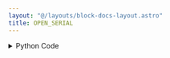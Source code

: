 ```yaml
---
layout: "@/layouts/block-docs-layout.astro"
title: OPEN_SERIAL
---
```



<PythonDocsDisplay docstring={docstring} />

<details>
<summary>Python Code</summary>
```python
import json
import serial
from flojoy import SerialDevice, flojoy, TextBlob
from flojoy.connection_manager import DeviceConnectionManager


@flojoy(deps={"pyserial": "3.5"})
def OPEN_SERIAL(device: SerialDevice, baudrate: int = 9600) -> TextBlob:
    """The OPEN_SERIAL node opens a serial connection through your computer's USB or RS-232 port.

    Parameters
    ----------
    device: Serial
        The connected serial device.

    Returns
    -------
    TextBlob
    """

    ser = serial.Serial(
        port=device.get_port(),
        baudrate=baudrate,
        bytesize=serial.EIGHTBITS,
        parity=serial.PARITY_NONE,
        stopbits=serial.STOPBITS_ONE,
        timeout=1,
    )

    DeviceConnectionManager.register_connection(device, ser)

    return TextBlob(text_blob=json.dumps(ser.get_settings()))

```
[Find this Flojoy Block on GitHub](https://github.com/flojoy-ai/blocks/blob/main/blocks/IO/PROTOCOLS/SERIAL/OPEN_SERIAL/OPEN_SERIAL.py)
</details>

## Example

<AppDisplay app={app} blockName="OPEN_SERIAL" client:visible />

This app opens a serial connection with the `OPEN_SERIAL` node, then queries the identity of the device with the `IDN` node.

